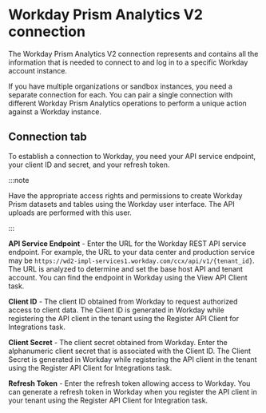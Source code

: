 
# Workday Prism Analytics V2 connection

<head>
  <meta name="guidename" content="Integration"/>
  <meta name="context" content="GUID-a565b576-01fe-45dd-8825-9cad1dc77994"/>
</head>


The Workday Prism Analytics V2 connection represents and contains all the information that is needed to connect to and log in to a specific Workday account instance.

If you have multiple organizations or sandbox instances, you need a separate connection for each. You can pair a single connection with different Workday Prism Analytics operations to perform a unique action against a Workday instance.

## Connection tab

To establish a connection to Workday, you need your API service endpoint, your client ID and secret, and your refresh token.

:::note

Have the appropriate access rights and permissions to create Workday Prism datasets and tables using the Workday user interface. The API uploads are performed with this user.

:::

  
**API Service Endpoint** -
 Enter the URL for the Workday REST API service endpoint. For example, the URL to your data center and production service may be `https://wd2-impl-services1.workday.com/ccx/api/v1/{tenant_id}`. The URL is analyzed to determine and set the base host API and tenant account. You can find the endpoint in Workday using the View API Client task.

**Client ID** -
 The client ID obtained from Workday to request authorized access to client data. The Client ID is generated in Workday while registering the API client in the tenant using the Register API Client for Integrations task.

**Client Secret** -
 The client secret obtained from Workday. Enter the alphanumeric client secret that is associated with the Client ID. The Client Secret is generated in Workday while registering the API client in the tenant using the Register API Client for Integrations task.

**Refresh Token** -
 Enter the refresh token allowing access to Workday. You can generate a refresh token in Workday when you register the API client in your tenant using the Register API Client for Integration task.


<TestConnection />